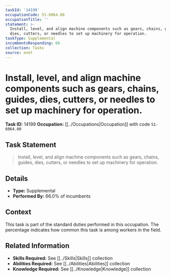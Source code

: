 ```yaml
---
taskId: '14199'
occupationCode: 51-6064.00
occupationTitle: ''
statement: >-
  Install, level, and align machine components such as gears, chains, guides,
  dies, cutters, or needles to set up machinery for operation.
taskType: Supplemental
incumbentsResponding: 66
collection: Tasks
source: onet
---
```

# Install, level, and align machine components such as gears, chains, guides, dies, cutters, or needles to set up machinery for operation.

**Task ID:** 14199
**Occupation:** [[../Occupations|Occupation]] with code `51-6064.00`

## Task Statement

> Install, level, and align machine components such as gears, chains, guides, dies, cutters, or needles to set up machinery for operation.

## Details

- **Type:** Supplemental
- **Performed By:** 66.0% of incumbents

## Context

This task is part of the standard duties performed in this occupation. The percentage indicates how common this task is among workers in the field.

## Related Information

- **Skills Required:** See [[../Skills|Skills]] collection
- **Abilities Required:** See [[../Abilities|Abilities]] collection
- **Knowledge Required:** See [[../Knowledge|Knowledge]] collection
